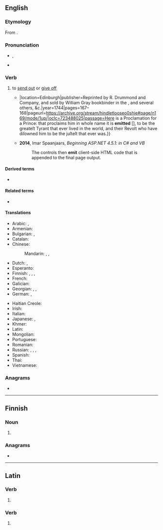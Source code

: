 {{also|émit|émît}}
==English==

===Etymology===
From {{der|en|la|ēmittō}}.

===Pronunciation===
* {{IPA|/iˈmɪt/|lang=en}}, {{IPA|/ɪˈmɪt/|lang=en}}
* {{audio|en-us-emit.ogg|Audio (US)|lang=en}}

===Verb===
{{en-verb|emitt}}

# {{lb|en|transitive}} to [[send out]] or [[give off]]
#* {{quote-book|lang=en|author=Alexander Shiels [''i.e.'', {{w|Alexander Shields}}]|chapter=Period VI. Containing the Testimony through the Continued Tract of the Present Deformation, from the Year 1660 to this Day.|title=A Hind Let Loose: Or, An Historical Representation of the Testimonies of the Church of Scotland, for the Interest of Christ; with the True State thereof in All Its Periods: {{...}}|location=Edinburgh|publisher=Reprinted by R. Drummond and Company, and sold by William Gray bookbinder in the {{w|Grassmarket}}, and several others, &c.|year=1744|pages=167–168|pageurl=https://archive.org/stream/hindletlooseo0shie#page/n169/mode/1up/|oclc=723488025|passage=Here is a Proclamation for a Prince: that proclaims him in whoſe name it is '''emitted''' &#91;{{w|James II of England}}&#93;, to be the greateſt Tyrant that ever lived in the world, and their Revolt who have diſowned him to be the juſteſt that ever was.}}
#* '''2014''', Imar Spaanjaars, ''Beginning ASP.NET 4.5.1: in C# and VB''
#*: The controls then '''emit''' client-side HTML code that is appended to the final page output.
#: {{syn|en|outsend|output}}

====Derived terms====
* {{l|en|emittable}}

====Related terms====
* {{l|en|emission}}

====Translations====
{{trans-top|to send out or give off}}
* Arabic: {{t|ar|نَفَثَ}}, {{t|ar|أَصْدَرَ}}
* Armenian: {{t-needed|hy}}
* Bulgarian: {{t+|bg|изпускам}}, {{t+|bg|излъчвам}}
* Catalan: {{t+|ca|emetre}}
* Chinese:
*: Mandarin: {{t+|cmn|排放|tr=páifàng}}, {{t+|cmn|散發}}, {{t+|cmn|散发|tr=sànfā}}
* Dutch: {{t+|nl|uitzenden}}, {{t+|nl|afgeven}}
* Esperanto: {{t-needed|eo}}
* Finnish: {{t+|fi|päästää}}, {{t|fi|emittoida}}, {{t+|fi|lähettää}}, {{t+|fi|säteillä}}
* French: {{t+|fr|émettre}}
* Galician: {{t|gl|emitir}}
* Georgian: {{t|ka|გამოცემა}}, {{t|ka|გამოყოფა}}, {{t|ka|გამოსხივება}}
* German: {{t+|de|emittieren}}, {{t|de|aussenden}}
{{trans-mid}}
* Haitian Creole: {{t|ht|emèt}}
* Irish: {{t|ga|astaigh}}
* Italian: {{t+|it|emettere}}
* Japanese: {{t|ja|放つ|tr=はなつ, hanatsu}}, {{t+|ja|放射|alt=放射する|tr=ほうしゃする, hōsha-surú}}
* Khmer: {{t-needed|km}}
* Latin: {{t+|la|ēmittō}}
* Mongolian: {{t-needed|mn}}
* Portuguese: {{t+|pt|emitir}}
* Romanian: {{t+|ro|emite}}
* Russian: {{t+|ru|выбра́сывать}}, {{t+|ru|выделя́ть}}, {{t+|ru|испуска́ть}}, {{t+|ru|изверга́ть}}
* Spanish: {{t+|es|emitir}}
* Thai: {{t-needed|th}}
* Vietnamese: {{t-needed|vi}}
{{trans-bottom}}

===Anagrams===
* {{anagrams|en|a=eimt|-time|item|mite|time}}

----

==Finnish==

===Noun===
{{head|fi|noun form}}

# {{infl of|fi|emi||nom|p}}

===Anagrams===
* {{anagrams|fi|a=eimt|imet}}

----

==Latin==

===Verb===
{{la-verb-form|emit}}

# {{inflection of|emō||3|s|pres|actv|indc|lang=la}}

===Verb===
{{la-verb-form|ēmit}}

# {{inflection of|emō||3|s|perf|actv|indc|lang=la}}